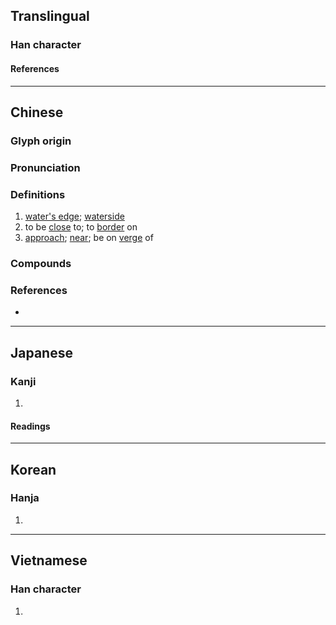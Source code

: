 {{also|濒}}
{{character info/new}}
==Translingual==

===Han character===
{{Han char|rn=85|rad=水|as=16|sn=19|four=31186|canj=EYHC|ids=⿰氵頻}}

====References====
{{Han ref|kx=0659.320|dkj=18636|dj=1069.140|hdz=31783.070|uh=7015}}

----

==Chinese==
{{zh-forms|s=濒}}

===Glyph origin===
{{Han etym}}

===Pronunciation===
{{zh-pron
|m=bīn
|c=pan4
|mn=ml:pin
|mn-t=bing1/ping5
|mn-t_note=ping5 - 俗音
|mc=
|oc=y
|cat=n,v
}}

===Definitions===
{{zh-hanzi}}

# [[water's edge]]; [[waterside]]
# to be [[close]] to; to [[border]] on
# [[approach]]; [[near]]; be on [[verge]] of

===Compounds===
{{zh-der|瀕危|瀕臨|瀕於}}

===References===
* {{R:yue:mfccd}}

----

==Japanese==

===Kanji===
{{ja-kanji|grade=|rs=水16}}

# {{rfdef|ja|sort=水16}}

====Readings====
{{ja-readings
|on=ひん
|kun=みぎわ-, しきりに, ほとり
}}

----

==Korean==

===Hanja===
{{ko-hanja|빈}}

# {{rfdef|ko|sort=水16}}

----

==Vietnamese==

===Han character===
{{vi-readings|rs=水16|reading=tần}}

# {{rfdef|vi|sort=水16}}